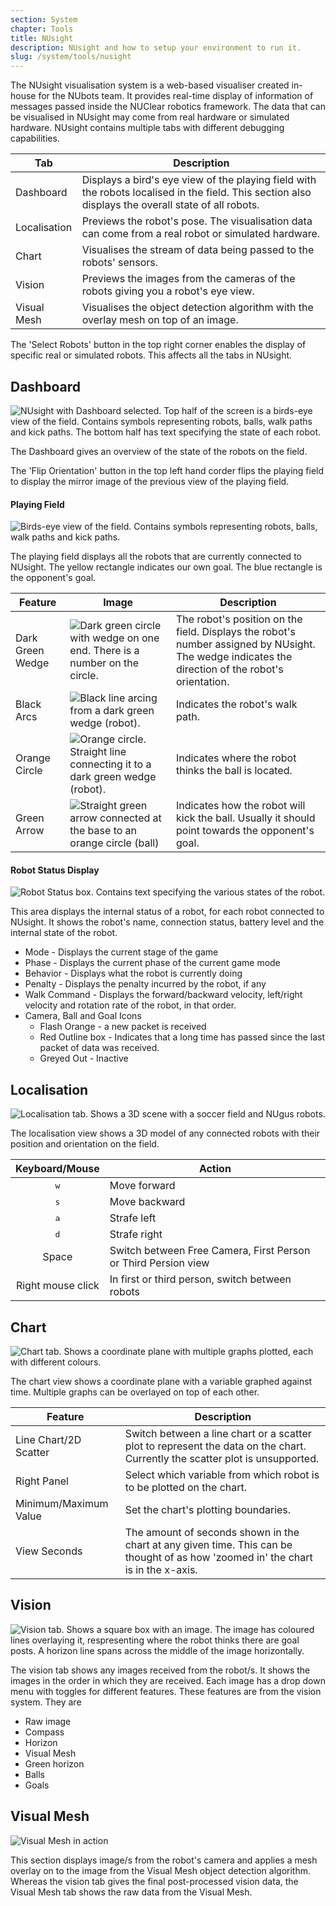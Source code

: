 ```yaml
---
section: System
chapter: Tools
title: NUsight
description: NUsight and how to setup your environment to run it.
slug: /system/tools/nusight
---
```


The NUsight visualisation system is a web-based visualiser created in-house for the NUbots team. It provides real-time display of information of messages passed inside the NUClear robotics framework. The data that can be visualised in NUsight may come from real hardware or simulated hardware. NUsight contains multiple tabs with different debugging capabilities.

| Tab          | Description                                                                                                                                         |
| ------------ | --------------------------------------------------------------------------------------------------------------------------------------------------- |
| Dashboard    | Displays a bird's eye view of the playing field with the robots localised in the field. This section also displays the overall state of all robots. |
| Localisation | Previews the robot's pose. The visualisation data can come from a real robot or simulated hardware.                                                 |
| Chart        | Visualises the stream of data being passed to the robots' sensors.                                                                                  |
| Vision       | Previews the images from the cameras of the robots giving you a robot's eye view.                                                                   |
| Visual Mesh  | Visualises the object detection algorithm with the overlay mesh on top of an image.                                                                 |

The 'Select Robots' button in the top right corner enables the display of specific real or simulated robots. This affects all the tabs in NUsight.

## Dashboard

![NUsight with Dashboard selected. Top half of the screen is a birds-eye view of the field. Contains symbols representing robots, balls, walk paths and kick paths. The bottom half has text specifying the state of each robot.](./images/dashboard-main.png)

The Dashboard gives an overview of the state of the robots on the field.

The 'Flip Orientation' button in the top left hand corder flips the playing field to display the mirror image of the previous view of the playing field.

#### Playing Field

![Birds-eye view of the field. Contains symbols representing robots, balls, walk paths and kick paths.](./images/nusight-dashboard.png)

The playing field displays all the robots that are currently connected to NUsight. The yellow rectangle indicates our own goal. The blue rectangle is the opponent's goal.

| Feature          | Image                                                                           | Description                                                                                                                                       |
| ---------------- | ------------------------------------------------------------------------------------------------------------------- | ------------------------------------------------------------------------------------------------------------------------------------------------- |
| Dark Green Wedge | ![Dark green circle with wedge on one end. There is a number on the circle.](./images/dashboard-robot-rep.png)      | The robot's position on the field. Displays the robot's number assigned by NUsight. The wedge indicates the direction of the robot's orientation. |
| Black Arcs       | ![Black line arcing from a dark green wedge (robot).](./images/dashboard-robot-walk-path.png)                       | Indicates the robot's walk path.                                                                                                                  |
| Orange Circle    | ![Orange circle. Straight line connecting it to a dark green wedge (robot).](./images/dashboard-ball-direction.png) | Indicates where the robot thinks the ball is located.                                                                                             |
| Green Arrow      | ![Straight green arrow connected at the base to an orange circle (ball)](./images/dashboard-ball-kick.png)          | Indicates how the robot will kick the ball. Usually it should point towards the opponent's goal.                                                  |

#### Robot Status Display

![Robot Status box. Contains text specifying the various states of the robot.](./images/nusight-robot-status.png)

This area displays the internal status of a robot, for each robot connected to NUsight. It shows the robot's name, connection status, battery level and the internal state of the robot.

- Mode - Displays the current stage of the game
- Phase - Displays the current phase of the current game mode
- Behavior - Displays what the robot is currently doing
- Penalty - Displays the penalty incurred by the robot, if any
- Walk Command - Displays the forward/backward velocity, left/right velocity and rotation rate of the robot, in that order.
- Camera, Ball and Goal Icons
  - Flash Orange - a new packet is received
  - Red Outline box - Indicates that a long time has passed since the last packet of data was received.
  - Greyed Out - Inactive

## Localisation

![Localisation tab. Shows a 3D scene with a soccer field and NUgus robots.](./images/localisation-main.png)

The localisation view shows a 3D model of any connected robots with their position and orientation on the field.

|  Keyboard/Mouse   | Action                                                         |
| :---------------: | -------------------------------------------------------------- |
|   <kbd>w</kbd>    | Move forward                                                   |
|   <kbd>s</kbd>    | Move backward                                                  |
|   <kbd>a</kbd>    | Strafe left                                                    |
|   <kbd>d</kbd>    | Strafe right                                                   |
|       Space       | Switch between Free Camera, First Person or Third Persion view |
| Right mouse click | In first or third person, switch between robots                |

## Chart

![Chart tab. Shows a coordinate plane with multiple graphs plotted, each with different colours.](./images/chart-main.png)

The chart view shows a coordinate plane with a variable graphed against time. Multiple graphs can be overlayed on top of each other.

| Feature               | Description                                                                                                                       |
| --------------------- | --------------------------------------------------------------------------------------------------------------------------------- |
| Line Chart/2D Scatter | Switch between a line chart or a scatter plot to represent the data on the chart. Currently the scatter plot is unsupported.      |
| Right Panel           | Select which variable from which robot is to be plotted on the chart.                                                             |
| Minimum/Maximum Value | Set the chart's plotting boundaries.                                                                                              |
| View Seconds          | The amount of seconds shown in the chart at any given time. This can be thought of as how 'zoomed in' the chart is in the x-axis. |

## Vision

![Vision tab. Shows a square box with an image. The image has coloured lines overlaying it, respresenting where the robot thinks there are goal posts. A horizon line spans across the middle of the image horizontally.](./images/vision-main.png)

The vision tab shows any images received from the robot/s. It shows the images in the order in which they are received. Each image has a drop down menu with toggles for different features. These features are from the vision system. They are

- Raw image
- Compass
- Horizon
- Visual Mesh
- Green horizon
- Balls
- Goals

## Visual Mesh

![Visual Mesh in action](./images/visual_mesh.png)

This section displays image/s from the robot's camera and applies a mesh overlay on to the image from the Visual Mesh object detection algorithm. Whereas the vision tab gives the final post-processed vision data, the Visual Mesh tab shows the raw data from the Visual Mesh.
